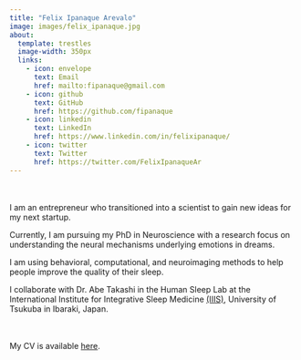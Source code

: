 ```yaml
---
title: "Felix Ipanaque Arevalo"
image: images/felix_ipanaque.jpg
about:
  template: trestles
  image-width: 350px
  links: 
    - icon: envelope
      text: Email
      href: mailto:fipanaque@gmail.com
    - icon: github
      text: GitHub
      href: https://github.com/fipanaque
    - icon: linkedin
      text: LinkedIn
      href: https://www.linkedin.com/in/felixipanaque/
    - icon: twitter
      text: Twitter
      href: https://twitter.com/FelixIpanaqueAr
---
```


<br> <br> I am an entrepreneur who transitioned into a scientist to gain new ideas for my next startup. 

Currently, I am pursuing my PhD in Neuroscience with a research focus on understanding the neural mechanisms underlying emotions in dreams. 

I am using behavioral, computational, and neuroimaging methods to help people improve the quality of their sleep.

I collaborate with Dr. Abe Takashi in the Human Sleep Lab at the International Institute for Integrative Sleep Medicine [(IIIS)](https://wpi-iiis.tsukuba.ac.jp/), University of Tsukuba in Ibaraki, Japan.

<br> <br> My CV is available [here](files/Felix Ipanaque_CV.pdf).


